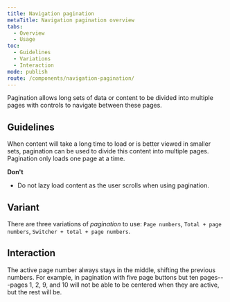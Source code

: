 ```yaml
---
title: Navigation pagination
metaTitle: Navigation pagination overview
tabs:
  - Overview
  - Usage
toc:
  - Guidelines
  - Variations
  - Interaction
mode: publish
route: /components/navigation-pagination/
---
```


Pagination allows long sets of data or content to be divided into multiple pages with controls to navigate between these pages.

<!--One to two sentences as an introduction to the component-->

## Guidelines

<!--List how to use it, sizes, widths, grid interactions, color allowances -->

When content will take a long time to load or is better viewed in smaller sets, pagination can be used to divide this content into multiple pages. Pagination only loads one page at a time.

**Don't**

<!--Bullet point list if needed -->

- Do not lazy load content as the user scrolls when using pagination.

## Variant

<!--One ### heading per frame in Figma, explaining each component in that frame. One 'content' section per variation if needed -->

There are three variations of _pagination_ to use: `Page numbers`, `Total + page numbers`, `Switcher + total + page numbers`.

<FigmaImage
  url="https://www.figma.com/file/0bGXR2sCwMVSDNyyzu5BXrO5/UI%E2%80%94User-Interface?node-id=17627%3A14"
  alt="Figma design sketches of pagination"
/>

## Interaction

The active page number always stays in the middle, shifting the previous numbers. For example, in pagination with five page buttons but ten pages---pages 1, 2, 9, and 10 will not be able to be centered when they are active, but the rest will be.
